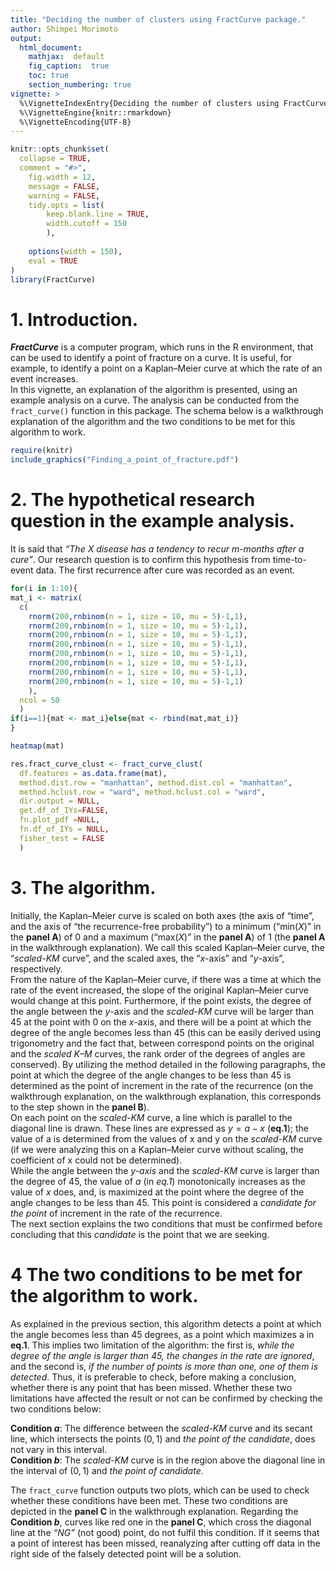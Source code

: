 ```yaml
---
title: "Deciding the number of clusters using FractCurve package."
author: Shimpei Morimoto
output: 
  html_document:
    mathjax:  default
    fig_caption:  true
    toc: true
    section_numbering: true
vignette: >
  %\VignetteIndexEntry{Deciding the number of clusters using FractCurve package.}
  %\VignetteEngine{knitr::rmarkdown}
  %\VignetteEncoding{UTF-8}
---
```


```r
knitr::opts_chunk$set(
  collapse = TRUE,
  comment = "#>",
	fig.width = 12, 
	message = FALSE,
	warning = FALSE,
	tidy.opts = list(
		keep.blank.line = TRUE,
		width.cutoff = 150
		),
  
	options(width = 150),
	eval = TRUE
)
library(FractCurve)
```

# 1. Introduction.
__*FractCurve*__ is a computer program, which runs in the R environment, that can be used to identify a point of fracture on a curve. It is useful, for example, to identify a point on a Kaplan–Meier curve at which the rate of an event increases.   
In this vignette, an explanation of the algorithm is presented, using an example analysis on a curve. The analysis can be conducted from the `fract_curve()` function in this package. The schema below is a walkthrough explanation of the algorithm and the two conditions to be met for this algorithm to work.  


```r
require(knitr)
include_graphics("Finding_a_point_of_fracture.pdf")
```


# 2. The hypothetical research question in the example analysis.
It is said that *“The X disease has a tendency to recur m-months after a cure”*. Our research question is to confirm this hypothesis from time-to-event data. The first recurrence after cure was recorded as an event.

```r
for(i in 1:10){
mat_i <- matrix(
  c(
    rnorm(200,rnbinom(n = 1, size = 10, mu = 5)-1,1), 
    rnorm(200,rnbinom(n = 1, size = 10, mu = 5)-1,1), 
    rnorm(200,rnbinom(n = 1, size = 10, mu = 5)-1,1),
    rnorm(200,rnbinom(n = 1, size = 10, mu = 5)-1,1), 
    rnorm(200,rnbinom(n = 1, size = 10, mu = 5)-1,1), 
    rnorm(200,rnbinom(n = 1, size = 10, mu = 5)-1,1),
    rnorm(200,rnbinom(n = 1, size = 10, mu = 5)-1,1),
    rnorm(200,rnbinom(n = 1, size = 10, mu = 5)-1,1)
    ),
  ncol = 50
  )
if(i==1){mat <- mat_i}else{mat <- rbind(mat,mat_i)}
}

heatmap(mat)

res.fract_curve_clust <- fract_curve_clust(
  df.features = as.data.frame(mat),
  method.dist.row = "manhattan", method.dist.col = "manhattan",
  method.hclust.row = "ward", method.hclust.col = "ward",
  dir.output = NULL,
  get.df_of_IYs=FALSE,
  fn.plot_pdf =NULL,
  fn.df_of_IYs = NULL,
  fisher_test = FALSE
  )


```

# 3. The algorithm.
Initially, the Kaplan–Meier curve is scaled on both axes (the axis of “time”, and the axis of “the recurrence-free probability”) to a minimum ("min(*X*)” in the **panel A**) of 0 and a maximum ("max(*X*)” in the **panel A**) of 1 (the **panel A** in the walkthrough explanation). We call this scaled Kaplan–Meier curve, the “*scaled-KM* curve”, and the scaled axes, the “*x*-axis” and “*y*-axis”, respectively.  
From the nature of the Kaplan–Meier curve, if there was a time at which the rate of the event increased, the slope of the original Kaplan–Meier curve would change at this point. Furthermore, if the point exists, the degree of the angle between the *y*-axis and the *scaled-KM* curve will be larger than 45 at the point with 0 on the *x*-axis, and there will be a point at which the degree of the angle becomes less than $45$ (this can be easily derived using trigonometry and the fact that, between correspond points on the original and the *scaled K–M* curves, the rank order of the degrees of angles are conserved). By utilizing the method detailed in the following paragraphs, the point at which the degree of the angle changes to be less than $45$ is determined as the point of increment in the rate of the recurrence (on the walkthrough explanation, on the walkthrough explanation, this corresponds to the step shown in the **panel B**).  
 On each point on the *scaled-KM* curve, a line which is parallel to the diagonal line is drawn. These lines are expressed as $y=a-x$ (**eq.1**); the value of a is determined from the values of x and y on the *scaled-KM* curve (if we were analyzing this on a Kaplan–Meier curve without scaling, the coefficient of x could not be determined).  
While the angle between the *y-axis* and the *scaled-KM* curve is larger than the degree of $45$, the value of *a* (in *eq.1*) monotonically increases as the value of *x* does, and, is maximized at the point where the degree of the angle changes to be less than 45. This point is considered a *candidate for the point* of increment in the rate of the recurrence.  
The next section explains the two conditions that must be confirmed before concluding that this *candidate* is the point that we are seeking.


# 4 The two conditions to be met for the algorithm to work.
As explained in the previous section, this algorithm detects a point at which the angle becomes less than 45 degrees, as a point which maximizes a in **eq.1**. This implies two limitation of the algorithm: the first is, *while the degree of the angle is larger than 45, the changes in the rate are ignored*, and the second is, *if the number of points is more than one, one of them is detected*. Thus, it is preferable to check, before making a conclusion, whether there is any point that has been missed.
Whether these two limitations have affected the result or not can be confirmed by checking the two conditions below:  

**Condition _a_**: The difference between the *scaled-KM* curve and its secant line, which intersects the points $(0,1)$ and *the point of the candidate*, does not vary in this interval.  
**Condition _b_**: The *scaled-KM* curve is in the region above the diagonal line in the interval of $(0,1)$ and *the point of candidate*.  

The `fract_curve` function outputs two plots, which can be used to check whether these conditions have been met. 
These two conditions are depicted in the **panel C** in the walkthrough explanation. Regarding the **Condition _b_**, curves like red one in the **panel C**, which cross the diagonal line at the *“NG”* (not good) point, do not fulfil this condition. If it seems that a point of interest has been missed, reanalyzing after cutting off data in the right side of the falsely detected point will be a solution.




